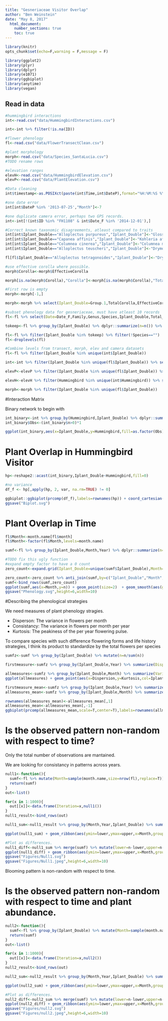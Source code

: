 ```yaml
---
title: "Gesneriaceae Visitor Overlap"
author: "Ben Weinstein"
date: "May 8, 2017"
  html_document:
    number_sections: true
    toc: true
---
```


```r
library(knitr)
opts_chunk$set(echo=F,warning = F,message = F)
```

```r
library(ggplot2)
library(plyr)
library(dplyr)
library(e1071)
library(ggbiplot)
library(anytime)
library(vegan)
```

## Read in data

```r
#hummingbird interactions
int<-read.csv("data/HummingbirdInteractions.csv")

int<-int %>% filter(!is.na(ID))

#flower phenology
fl<-read.csv("data/FlowerTransectClean.csv")

#plant morphology
morph<-read.csv("data/Species_SantaLucia.csv")
#TODO rename rows

#elevation ranges
elevH<-read.csv("data/HummingbirdElevation.csv")
elevP<-read.csv("data/PlantElevation.csv")

#Data cleaning 
int$timestamp<-as.POSIXct(paste(int$Time,int$DateP),format="%H:%M:%S %Y-%m-%d")

#one date error
int[int$DateP %in% '2013-07-25',"Month"]<-7

#one duplicate camera error, perhaps two GPS records.
int<-int[!(int$ID %in% "FH1108" & int$Date_F %in% '2014-12-01'),]

#Correct known taxonomic disagreements, atleast compared to traits
int[int$Iplant_Double=="Alloplectus purpureus","Iplant_Double"]<-"Glossoloma purpureum"
int[int$Iplant_Double=="Capanea affinis","Iplant_Double"]<-"Kohleria affinis"
int[int$Iplant_Double=="Columnea cinerea","Iplant_Double"]<-"Columnea mastersonii"
int[int$Iplant_Double=="Alloplectus teuscheri","Iplant_Double"]<-"Drymonia teuscheri"

fl[fl$Iplant_Double=="Alloplectus tetragonoides","Iplant_Double"]<-"Drymonia collegarum"

#use effective corolla where possible.
morph$Corolla<-morph$EffectiveCorolla

morph[is.na(morph$Corolla),"Corolla"]<-morph[is.na(morph$Corolla),"TotalCorolla"]

#First row is empty
morph<-morph[-1,]

morph<-morph %>% select(Iplant_Double=Group.1,TotalCorolla,EffectiveCorolla,Corolla.Width)

#subset phenology data for gesneriaceae, must have atleast 10 records
fl<-fl %>% select(Date=Date_F,Family,Genus,Species,Iplant_Double,Total_Flowers,Height,Elevation=ele,month,Year) %>% filter(Family=="Gesneriaceae")

tokeep<-fl %>% group_by(Iplant_Double) %>% dplyr::summarize(n=n()) %>% filter(n>20) %>% .$Iplant_Double

fl<-fl %>% filter(Iplant_Double %in% tokeep) %>% filter(!Species=="")
fl<-droplevels(fl)

#Combine levels from transect, morph, elev and camera datasets
fl<-fl %>% filter(Iplant_Double %in% unique(int$Iplant_Double))

int<-int %>% filter(Iplant_Double %in% unique(fl$Iplant_Double)) %>% select(ID,Date=DateP,Iplant_Double,Hummingbird,Sex,Pierce,Elevation=ele,Transect_R)

elevP<-elevP %>% filter(Iplant_Double %in% unique(fl$Iplant_Double)) %>% select(Iplant_Double,Low,m,High)

elevH<-elevH %>% filter(Hummingbird %in% unique(int$Hummingbird)) %>% select(Hummingbird,Low,m,High)

morph<-morph %>% filter(Iplant_Double %in% unique(fl$Iplant_Double))
```

#Interaction Matrix

Binary network to begin with

```r
int_binary<-int %>% group_by(Hummingbird,Iplant_Double) %>% dplyr::summarize(n=n())
int_binary$Obs<-(int_binary$n>0)*1

ggplot(int_binary,aes(x=Iplant_Double,y=Hummingbird,fill=as.factor(Obs))) + geom_tile() + theme_bw() + theme(axis.text.x=element_text(angle=-90))  + labs(x="Plants",fill="Visits") + scale_fill_manual(values=c("black"))
```

# Plant Overlap in Hummingbird Visitor

```r
hp<-reshape2::acast(int_binary,Iplant_Double~Hummingbird,fill=0)

#no variance
df_f <- hp[,apply(hp, 2, var, na.rm=TRUE) != 0]

ggbiplot::ggbiplot(prcomp(df_f),labels=rownames(hp)) + coord_cartesian(xlim=c(-2.5,2.5),ylim=c(-2.5,2.5)) + theme_bw()
ggsave("Biplot.svg")
```

# Plant Overlap in Time

```r

fl$Month<-month.name[fl$month]
fl$Month<-factor(fl$Month,levels=month.name)

sumf<-fl %>% group_by(Iplant_Double,Month,Year) %>% dplyr::summarize(n=n())

#TODO fix this ugly function
#expand empty factor to have a 0 count
zero_count<-expand.grid(Iplant_Double=unique(sumf$Iplant_Double),Month=unique(sumf$Month),Year=unique(sumf$Year),n=0)

zero_count<-zero_count %>% anti_join(sumf,by=c("Iplant_Double","Month","Year"))
sumf<-bind_rows(sumf,zero_count)
ggplot(sumf,aes(x=Month,y=n)) + geom_point(size=2)  + geom_smooth(aes(group=1),span = 0.5,se=F) + facet_wrap(~Iplant_Double,scales = "free_y",ncol=4) + theme(axis.text.x=element_text(angle=-90)) + labs("Flowers") + theme_bw() + ylim(0,NA)
ggsave("Phenology.svg",height=6,width=10)
```

#Describing the phenological strategies

We need measures of plant phenology stragies.

* Disperson: The variance in flowers per month
* Consistancy: The variance in flowers per month per year
* Kurtosis: The peakiness of the per year flowering pulse.

To compare species with such difference flowering forms and life history strategies, I think its product to standardize by the total flowers per species

```r
sumfz<-sumf %>% group_by(Iplant_Double) %>% mutate(n=n/sum(n))

firstmeasure<-sumfz %>% group_by(Iplant_Double,Year) %>% summarize(Dispersion=var(n,na.rm=T),Kurtosis=kurtosis(n,na.rm=T))

allmeasures<-sumfz %>% group_by(Iplant_Double,Month) %>% summarize(Variability=var(n,na.rm=T)) %>% summarize(Variability=mean(Variability,na.rm=T)) %>% merge(firstmeasure)
ggplot(allmeasures) + geom_point(aes(x=Dispersion,y=Kurtosis,col=Iplant_Double)) + facet_wrap(~Year,scales = "free")

firstmeasure_mean<-sumfz %>% group_by(Iplant_Double,Year) %>% summarize(Dispersion=var(n),Kurtosis=kurtosis(n,na.rm=T)) %>% summarise(Dispersion=mean(Dispersion),Kurtosis=mean(Kurtosis,na.rm=T))
allmeasures_mean<-sumfz %>% group_by(Iplant_Double,Month) %>% summarize(Variability=var(n)) %>% summarize(Variability=mean(Variability,na.rm=T)) %>% merge(firstmeasure_mean)

rownames(allmeasures_mean)<-allmeasures_mean[,1]
allmeasures_mean<-allmeasures_mean[,-1]
ggbiplot(prcomp(allmeasures_mean,scale=T,center=T),labels=rownames(allmeasures_mean)) + theme_bw()
```

# Is the observed pattern non-random with respect to time?

Only the total number of observations are mantained.

We are looking for consistancy in patterns across years.

```r

null1<-function(){
  sumf<-fl %>% mutate(Month=sample(month.name,size=nrow(fl),replace=T)) %>% group_by(Iplant_Double,Month,Year) %>% dplyr::summarize(n=n())
  return(sumf)
}
out<-list()

for(x in 1:1000){
  out[[x]]<-data.frame(Iteration=x,null1())
}
null1_result<-bind_rows(out)

null1_sum<-null1_result %>% group_by(Month,Year,Iplant_Double) %>% summarize(lower=quantile(n,0.05),upper=quantile(n,0.95)) 

ggplot(null1_sum) + geom_ribbon(aes(ymin=lower,ymax=upper,x=Month,group=Year)) + facet_wrap(~Iplant_Double,scales="free_y") + geom_point(data=sumf,aes(x=Month,y=n,col=as.factor(Year))) + theme_bw() + labs(col="Year")

#Plot as differences.
null1_diff<-null1_sum %>% merge(sumf) %>% mutate(lower=n-lower,upper=n-upper)
ggplot(null1_diff) + geom_ribbon(aes(ymin=lower,ymax=upper,x=Month,group=Year),alpha=0.4) + facet_wrap(~Iplant_Double,scales="free_y",ncol=3) + theme_bw() + labs(col="Year") + geom_hline(yintercept=0,linetype="dashed",col='red',size=1.1) + scale_x_discrete(labels=month.abb)
ggsave("Figures/Null1.svg")
ggsave("Figures/Null1.jpeg",height=6,width=10)
```

Blooming pattern is non-random with respect to time.

# Is the observed pattern non-random with respect to time and plant abundance.

```r
null2<-function(){
  sumf<-fl %>% group_by(Iplant_Double) %>% mutate(Month=sample(month.name,size=nrow(.),replace=T)) %>% group_by(Iplant_Double,Month,Year) %>% dplyr::summarize(n=n())
  return(sumf)
}
out<-list()

for(x in 1:1000){
  out[[x]]<-data.frame(Iteration=x,null2())
}
null2_result<-bind_rows(out)

null2_sum<-null2_result %>% group_by(Month,Year,Iplant_Double) %>% summarize(lower=quantile(n,0.05),upper=quantile(n,0.95)) 

ggplot(null2_sum) + geom_ribbon(aes(ymin=lower,ymax=upper,x=Month,group=Year)) + facet_wrap(~Iplant_Double,scales="free_y") + geom_point(data=sumf,aes(x=Month,y=n,col=as.factor(Year))) + theme_bw() + labs(col="Year")

#Plot as differences.
null2_diff<-null2_sum %>% merge(sumf) %>% mutate(lower=n-lower,upper=n-upper)
ggplot(null2_diff) + geom_ribbon(aes(ymin=lower,ymax=upper,x=Month,group=Year),alpha=0.4) + facet_wrap(~Iplant_Double,scales="free_y",ncol=3) + theme_bw() + labs(col="Year") + geom_hline(yintercept=0,linetype="dashed",col='red',size=1.1) + scale_x_discrete(labels=month.abb)
ggsave("Figures/null2.svg")
ggsave("Figures/null2.jpeg",height=6,width=10)
```
